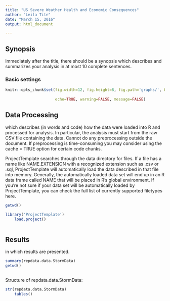```yaml
---
title: "US Severe Weather Health and Economic Consequences"
author: "Leila Tite"
date: "March 15, 2016"
output: html_document

---
```

## Synopsis
Immediately after the title, there should be a synopsis which describes and summarizes your analysis in at most 10 complete sentences.


### Basic settings
```r
knitr::opts_chunk$set(fig.width=12, fig.height=8, fig.path='graphs/', base.url='reports/',
                      
                      echo=TRUE, warning=FALSE, message=FALSE)

```

## Data Processing 
which describes (in words and code) how the data were loaded into R and processed for analysis. In particular, the analysis must start from the raw CSV file containing the data. Cannot do any preprocessing outside the document. If preprocessing is time-consuming you may consider using the cache = TRUE option for certain code chunks.

ProjectTemplate searches through the data directory for files. If a file has a name like NAME.EXTENSION with a recognized extension such as .csv or .sql, ProjectTemplate will automatically load the data described in that file into memory. Generally, the automatically loaded data set will end up in an R data frame called NAME that will be placed in R’s global environment. If you’re not sure if your data set will be automatically loaded by ProjectTemplate, you can check the full list of currently supported filetypes here.

```r
getwd()

library('ProjectTemplate')
	load.project()
	
```
## Results 
in which results are presented.

```r
summary(repdata.data.StormData)
getwd()
	
```

Structure of repdata.data.StormData:

```r
str(repdata.data.StormData)
	tables()
```

